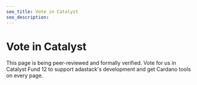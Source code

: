 ```yaml
---
seo_title: Vote in Catalyst
seo_description:
---
```


# Vote in Catalyst

This page is being peer-reviewed and formally verified. Vote for us in Catalyst Fund 12 to support adastack's development and get Cardano tools on every page.
